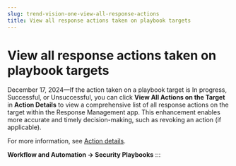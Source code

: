 ```yaml
---
slug: trend-vision-one-view-all-response-actions
title: View all response actions taken on playbook targets
---
```

# View all response actions taken on playbook targets

December 17, 2024—If the action taken on a playbook target is In progress, Successful, or Unsuccessful, you can click **View All Actions on the Target** in **Action Details** to view a comprehensive list of all response actions on the target within the Response Management app. This enhancement enables more accurate and timely decision-making, such as revoking an action (if applicable).

For more information, see [Action details](action-details.mdx).

**Workflow and Automation → Security Playbooks**
:::
